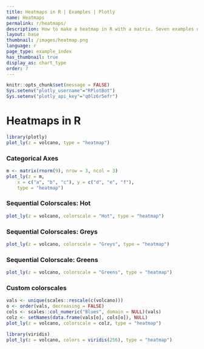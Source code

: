 ```yaml
---
title: Heatmaps in R | Examples | Plotly
name: Heatmaps
permalink: r/heatmaps/
description: How to make a heatmap in R with a matrix. Seven examples of colored and labeled heatmaps with custom colorscales.
layout: base
thumbnail: /images/heatmap.png
language: r
page_type: example_index
has_thumbnail: true
display_as: chart_type
order: 7
---
```


```r
knitr::opts_chunk$set(message = FALSE)
Sys.setenv("plotly_username"="RPlotBot")
Sys.setenv("plotly_api_key"="q0lz6r5efr")
```
# Heatmaps in R

```r
library(plotly)
plot_ly(z = volcano, type = "heatmap")
```

### Categorical Axes
```r
m <- matrix(rnorm(9), nrow = 3, ncol = 3)
plot_ly(z = m,
	x = c("a", "b", "c"), y = c("d", "e", "f"),
	type = "heatmap")
```

### Sequential Colorscales: Hot
```r
plot_ly(z = volcano, colorscale = "Hot", type = "heatmap")
```

### Sequential Colorscales: Greys
```r
plot_ly(z = volcano, colorscale = "Greys", type = "heatmap")
```

### Sequential Colorscale: Greens
```r
plot_ly(z = volcano, colorscale = "Greens", type = "heatmap")
```

### Custom colorscales
```r
vals <- unique(scales::rescale(c(volcano)))
o <- order(vals, decreasing = FALSE)
cols <- scales::col_numeric("Blues", domain = NULL)(vals)
colz <- setNames(data.frame(vals[o], cols[o]), NULL)
plot_ly(z = volcano, colorscale = colz, type = "heatmap")
```

```r
library(viridis)
plot_ly(z = volcano, colors = viridis(256), type = "heatmap")
```
